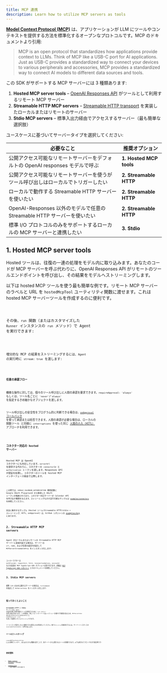 ```yaml
---
title: MCP 連携
description: Learn how to utilize MCP servers as tools
---
```



[**Model Context Protocol (MCP)**](https://modelcontextprotocol.io) は、アプリケーションが LLM にツールやコンテキストを提供する方法を標準化するオープンなプロトコルです。MCP のドキュメントより引用:

> MCP is an open protocol that standardizes how applications provide context to LLMs. Think of MCP like a USB-C port for AI applications. Just as USB-C provides a standardized way to connect your devices to various peripherals and accessories, MCP provides a standardized way to connect AI models to different data sources and tools.

この SDK がサポートする MCP サーバーには 3 種類あります:

1. **Hosted MCP server tools** – [OpenAI Responses API](https://platform.openai.com/docs/guides/tools-remote-mcp) がツールとして利用するリモート MCP サーバー
2. **Streamable HTTP MCP servers** – [Streamable HTTP transport](https://modelcontextprotocol.io/docs/concepts/transports#streamable-http) を実装したローカルまたはリモートのサーバー
3. **Stdio MCP servers** – 標準入出力経由でアクセスするサーバー（最も簡単な選択肢）

ユースケースに基づいてサーバータイプを選択してください:

| 必要なこと                                                                         | 推奨オプション          |
| ---------------------------------------------------------------------------------- | ----------------------- |
| 公開アクセス可能なリモートサーバーをデフォルトの OpenAI responses モデルで呼ぶ     | **1. Hosted MCP tools** |
| 公開アクセス可能なリモートサーバーを使うがツール呼び出しはローカルでトリガーしたい | **2. Streamable HTTP**  |
| ローカルで動作する Streamable HTTP サーバーを使いたい                              | **2. Streamable HTTP**  |
| OpenAI-Responses 以外のモデルで任意の Streamable HTTP サーバーを使いたい           | **2. Streamable HTTP**  |
| 標準 I/O プロトコルのみをサポートするローカルの MCP サーバーと連携したい           | **3. Stdio**            |

## 1. Hosted MCP server tools

Hosted ツールは、往復の一連の処理をモデル内に取り込みます。あなたのコードが MCP サーバーを呼ぶ代わりに、OpenAI Responses API がリモートのツールエンドポイントを呼び出し、その結果をモデルへストリーミングします。

以下は hosted MCP ツールを使う最も簡単な例です。リモート MCP サーバーのラベルと URL を `hostedMcpTool` ユーティリティ関数に渡せます。これは hosted MCP サーバーツールを作成するのに便利です。

<Code lang="typescript" code={hostedAgentExample} title="hostedAgent.ts" />

その後、`run` 関数（またはカスタマイズした `Runner` インスタンスの `run` メソッド）で Agent を実行できます:

<Code
  lang="typescript"
  code={hostedExample}
  title="Hosted MCP ツールでの実行"
/>

増分的な MCP の結果をストリーミングするには、`Agent` の実行時に `stream: true` を渡します:

<Code
  lang="typescript"
  code={hostedStreamExample}
  title="Hosted MCP ツールでの実行（ストリーミング）"
/>

#### 任意の承認フロー

機微な操作に対しては、個々のツール呼び出しに人間の承認を要求できます。`requireApproval: 'always'` もしくは、ツール名ごとに `'never'`/`'always'` を指定するきめ細かなオブジェクトを渡します。

ツール呼び出しの安全性をプログラム的に判断できる場合は、[`onApproval` コールバック](https://github.com/openai/openai-agents-js/blob/main/examples/mcp/hosted-mcp-on-approval.ts) を使って承認または拒否できます。人間の承認が必要な場合は、ローカルの 関数ツール と同様に `interruptions` を使った同じ [人間の介入（HITL）](/openai-agents-js/ja/guides/human-in-the-loop/) アプローチを利用できます。

<Code
  lang="typescript"
  code={hostedHITLExample}
  title="Hosted MCP ツールでの Human in the loop"
/>

### コネクター対応の hosted サーバー

Hosted MCP は OpenAI コネクターにも対応しています。`serverUrl` を提供する代わりに、コネクターの `connectorId` と `authorization` トークンを渡します。Responses API が認証を処理し、コネクターのツールを hosted MCP インターフェース経由で公開します。

<Code
  lang="typescript"
  code={hostedConnectorExample}
  title="コネクター対応の hosted MCP ツール"
/>

この例では、`GOOGLE_CALENDAR_AUTHORIZATION` 環境変数に Google OAuth Playground から取得した OAuth トークンが格納されており、コネクター対応サーバーが Calendar API を呼び出す権限を与えます。ストリーミングも示す実行可能なサンプルは [`examples/connectors`](https://github.com/openai/openai-agents-js/tree/main/examples/connectors) を参照してください。

完全に動作するサンプル（Hosted ツール/Streamable HTTP/stdio + ストリーミング、HITL、onApproval）は、GitHub リポジトリの [examples/mcp](https://github.com/openai/openai-agents-js/tree/main/examples/mcp) にあります。

## 2. Streamable HTTP MCP servers

Agent がローカルまたはリモートの Streamable HTTP MCP サーバーと直接対話する場合は、サーバーの `url`、`name`、および任意の設定を指定して `MCPServerStreamableHttp` をインスタンス化します:

<Code
  lang="typescript"
  code={streamableHttpExample}
  title="Streamable HTTP MCP サーバーでの実行"
/>

コンストラクターは `authProvider`、`requestInit`、`fetch`、`reconnectionOptions`、`sessionId` などの追加の MCP TypeScript‑SDK オプションも受け付けます。詳細は [MCP TypeScript SDK リポジトリ](https://github.com/modelcontextprotocol/typescript-sdk) とそのドキュメントを参照してください。

## 3. Stdio MCP servers

標準 I/O のみを公開するサーバーの場合は、`fullCommand` を指定して `MCPServerStdio` をインスタンス化します:

<Code
  lang="typescript"
  code={stdioExample}
  title="Stdio MCP サーバーでの実行"
/>

## 知っておくとよいこと

**Streamable HTTP** と **Stdio** サーバーでは、`Agent` の各実行時に利用可能なツールを発見するために `list_tools()` を呼ぶ場合があります。この往復は、特にリモートサーバーではレイテンシーを増やす可能性があるため、`MCPServerStdio` または `MCPServerStreamableHttp` に `cacheToolsList: true` を渡して結果をメモリにキャッシュできます。

ツールリストが変化しないと確信できる場合にのみ有効化してください。後でキャッシュを無効化するには、サーバーインスタンスの `invalidateToolsCache()` を呼び出します。

### ツールのフィルタリング

`createMCPToolStaticFilter` による静的フィルター、またはカスタム関数を渡すことで、各サーバーから公開されるツールを制限できます。以下は両方のアプローチを示す複合例です:

<Code
  lang="typescript"
  code={toolFilterExample}
  title="ツールのフィルタリング"
/>

## 参考資料

- [Model Context Protocol](https://modelcontextprotocol.io/) – 公式仕様
- [examples/mcp](https://github.com/openai/openai-agents-js/tree/main/examples/mcp) – 上記で参照した実行可能デモ
